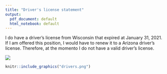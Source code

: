 ```yaml
---
title: "Driver's license statement"
output:
  pdf_document: default
  html_notebook: default
---
```



I do have a driver's license from Wisconsin that expired at January 31, 2021. If I am offered this position, I would have to renew it to a Arizona driver's license. Therefore, at the momento I do not have a valid driver's license.



![](drivers.png)



```r
knitr::include_graphics("drivers.png")
```
